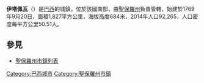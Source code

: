 {{Infobox settlement
| official_name            = 伊塔佩瓦
| native_name             = Itapeva
| settlement_type         = [[市鎮_(巴西)|市鎮]]
| image_shield            = BrasaoIta.jpg
| image_flag               = Bandeira de Itapeva.jpg
| image_skyline           = 
| image_caption           = 
| image_map               = SaoPaulo Municip Itapeva.svg
| map_caption             = 伊塔佩瓦在聖保羅州的位置
| pushpin_map             = Brazil
| pushpin_map_caption     = 伊塔佩瓦在巴西的位置
| coordinates             = {{coord|23|58|56|S|48|52|32|W|region:BR|display=inline,title}}
| subdivision_type        = [[世界政區索引|世界政區索引]]
| subdivision_name        = {{flag|Brazil}}
| subdivision_type1       = [[巴西地理分區|地理分區]]
| subdivision_name1       = [[巴西東南部|東南部]]
| subdivision_type2       = [[巴西行政區劃|行政區劃]]
| subdivision_name2       = [[聖保羅州|聖保羅州]]
| subdivision_type3       = [[中區_(巴西)|中區]]
| subdivision_name3       = 索羅卡巴
| subdivision_type4       = [[小區_(巴西)|小區]]
| subdivision_name4       = 伊塔佩瓦
| subdivision_type5       = [[大都會區#巴西|大都市區]]
| subdivision_name5       = 
| established_title       = 
| established_date        = 
| leader_party            = 
| leader_title            = [[市長|市長]]
| leader_name             = 
| elevation_m             = 
| area_footnotes          = 
| area_total_km2          = 1826.26
| area_metro_km2          = 
| population_footnotes    = 
| population_total        = 92710
| population_as_of        = 2015
| population_metro        = 
| population_density_km2  = auto
| population_demonym      = 
| blank_name_sec1         = [[人類發展指數|HDI]] 
| blank_info_sec1         = 
| timezone1               = [[巴西時區|BRT]]
| utc_offset1             = -03
| timezone1_DST           = {{tsl|en|Daylight saving time in Brazil|巴西日光節約時間|BRST}}
| utc_offset1_DST         = -02
| postal_code_type        = {{tsl|en|List of postal codes in Brazil|巴西郵遞區號列表|郵遞區號}}
| postal_code             = 
| area_code_type          = {{tsl|en|List of dialling codes in Brazil|巴西電話區號列表|電話區號}}
| area_code               = 
| website                 = 
}}
'''伊塔佩瓦'''（{{lang-pt|Itapeva}}）是[[巴西|巴西]]的城鎮，位於該國南部，由[[聖保羅州|聖保羅州]]負責管轄，始建於1769年9月20日，面積1,827平方公里，海拔高度684米，2014年人口92,265，人口密度每平方公里50.51人。

== 參見 ==
* [[聖保羅州市鎮列表|聖保羅州市鎮列表]]

{{Brazil-geo-stub}}
[[Category:巴西城市|Category:巴西城市]]
[[Category:聖保羅州市鎮|Category:聖保羅州市鎮]]

{{聖保羅州市鎮}}